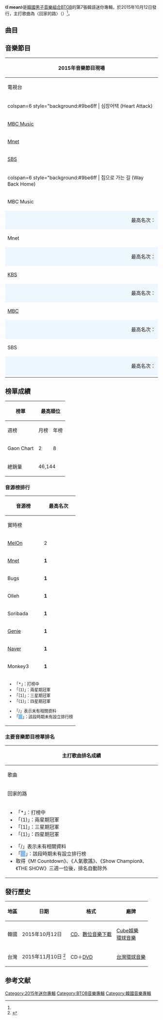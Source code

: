 {{Infobox Album
| Name = I mean（）
| Cover = BTOB I mean.jpg
| Artist = [[BTOB|BTOB]]
| Type = EP
| Released = 2015年10月12日<ref name="Release">{{cite web|title=BTOB 新專輯《I mean》曲目表|url=http://kpopn.com/2015/10/07/305507/|date=2015-10-07|accessdate=2015-10-18|archive-url=https://web.archive.org/web/20151011083220/http://kpopn.com/2015/10/07/305507/|archive-date=2015-10-11|dead-url=yes}}</ref>
| Format = [[CD|CD]]、[[數位音樂下載|數位音樂下載]]
| Recorded = 2015年
| Genre ={{hlist |  [[韓語流行音樂|韓語流行音樂]] | [[Ballad|Ballad]] | [[舞蹈|舞蹈]]<ref>{{Cite web |url=https://www.melon.com/album/detail.htm?albumId=2644202 |title=I mean - Melon |accessdate=2018-07-03 |archive-date=2019-04-08 |archive-url=https://web.archive.org/web/20190408065022/https://www.melon.com/album/detail.htm%3FalbumId%3D2644202 |dead-url=no }}</ref>}}
| Length = 23:56
| Label = {{hlist | [[Cube娛樂|Cube娛樂]] | [[環球唱片|環球唱片]]}}
| Producer = 洪勝成（{{lang|ko|홍승성}}）
| Certification  = 
| Chart position = * 週榜最高排名第2位<small>（10月17日，[[Gaon_Chart|Gaon]]）</small> 
* 月榜最高排名第8位<small>（10月，[[Gaon_Chart|Gaon]]）</small> 
| Last album = [[Complete_(BTOB專輯)|Complete]]<br>（2015年）
| This album = '''I mean'''<br>（2015年）
| Next album = [[Remember_That|Remember That]]<br>（2016年）
| misc       = {{Extra chronology
| artist     = BTOB音樂作品
| type       = EP
| prev_title = [[夏色_MY_GIRL|夏色 MY GIRL]]
| prev_year  = 2015
| title      = I mean
| year       = 2015
| next_title = [[Dear_Bride_(BTOB日文單曲)|Dear Bride]]
| next_year  = 2016
}}
{{Singles
 | Type           = EP
 | Single 1       = 回家的路（{{lang|ko|집으로 가는 길}}）
 | Single 1 date  = {{Start date|2015|10|12}}
}}
{{External music video|Type=EP| {{Youtube|lr-MkPRHFms|집으로 가는 길 (Way Back Home)}}
}}
}}

《'''I mean'''》是[[韓國|韓國]][[男子音樂組合|男子音樂組合]][[BTOB|BTOB]]的第7張韓語迷你專輯，於2015年10月12日發行，主打歌曲為〈回家的路〉（{{lang-ko|집으로 가는 길}}）<ref name="Release"/>。

== 曲目 ==
{{Track listing
| total_length = 23:56

| title1 = LAST DAY
| music1 = 徐在宇（{{lang|ko|서재우}}）<br />Jussifer<br />Davion Farris<br />Joe J. Lee `Kairos
| lyrics1 = [[李昌燮|李昌燮]]<br />徐在宇（{{lang|ko|서재우}}）
| arranger1 = 徐在宇（{{lang|ko|서재우}}）
| length1 = 3:37

| title2 = '''回家的路'''
| note2 = {{lang|ko|집으로 가는 길}}
| music2 = 孫英鎮（{{lang|ko|손영진}}）<br />趙成昊（{{lang|ko|조성호}}）
| lyrics2 = 孫英鎮（{{lang|ko|손영진}}）<br />趙成昊（{{lang|ko|조성호}}）
| arranger2 = 孫英鎮（{{lang|ko|손영진}}）<br />趙成昊（{{lang|ko|조성호}}）
| length2 = 4:00

| title3 = 心臟攻擊
| note3 = {{lang|ko|심장어택}}
| music3 = 徐在宇（{{lang|ko|서재우}}）<br />徐龍裴（{{lang|ko|서용배}}）
| lyrics3 = 徐在宇（{{lang|ko|서재우}}）<br />徐龍裴（{{lang|ko|서용배}}）<br />[[李旼赫|李旼赫]]<br />[[鄭鎰勳|鄭鎰勳]]<br />[[辛東根|Peniel]]
| arranger3 = 徐在宇（{{lang|ko|서재우}}）<br />徐龍裴（{{lang|ko|서용배}}）
| length3 = 4:05

| title4 = NEVERLAND
| note4 = Rap Line：[[李旼赫|李旼赫]]、[[辛東根|Peniel]]、[[鄭鎰勳|鄭鎰勳]]）（Feat. [[G.NA|G.NA]]
| music4 = 鄭鎰勳
| lyrics4 = 鄭鎰勳<br />李旼赫<br />Peniel
| arranger4 = 鄭鎰勳
| length4 = 3:43

| title5 = 除了我都是狼
| note5 = {{lang|ko|나 빼고 다 늑대}}
| music5 = 徐在宇（{{lang|ko|서재우}}）<br />鄭鎰勳
| lyrics5 = 徐在宇（{{lang|ko|서재우}}）<br />鄭鎰勳<br />李旼赫
| arranger5 = 徐在宇（{{lang|ko|서재우}}）
| length5 = 3:48

| title6 = 會在這裡
| note6 = {{lang|ko|여기 있을게}}）<br />（Vocal Line：[[徐恩光|徐恩光]]、[[李昌燮|李昌燮]]、[[任炫植|任炫植]]、[[陸星材|陸星材]]
| music6 = 任炫植<br />Eden
| lyrics6 = [[任炫植|任炫植]]<br />Eden
| arranger6 = Megatone
| length6 = 4:41
}}

== 音樂節目 ==
{| class="wikitable" style="text-align:center"
! colspan=6 | 2015年音樂節目現場
|-
! 電視台 !! 節目名稱 !! 放送日期 !! 排名 !! 舞台片段 !! 備註
|-
! colspan=6 style="background:#9be6ff | 심장어택 (Heart Attack)
|-
| [[MBC_Plus_Media|MBC Music]] 
| [[Show_Champion|Show Champion]] 
| 10月14日
| rowspan=3 {{n/a}}
| <ref>{{Cite web |url=https://www.youtube.com/watch?v=d5sQVFFHOfc |title=151014 |accessdate=2018-07-07 |archive-date=2020-11-03 |archive-url=https://web.archive.org/web/20201103045622/https://www.youtube.com/watch?v=d5sQVFFHOfc&feature=youtu.be |dead-url=no }}</ref>
| rowspan=3 | Comeback Stage
|-
| [[Mnet|Mnet]] 
| [[M_Countdown|M Countdown]]
| 10月15日
| <ref>{{Cite web |url=https://www.youtube.com/watch?v=upIoyIG04JA |title=151015 |accessdate=2018-07-07 |archive-date=2019-02-16 |archive-url=https://web.archive.org/web/20190216172712/https://www.youtube.com/watch?v=upIoyIG04JA |dead-url=no }}</ref>
|-
| [[SBS_(韓國)|SBS]] 
| [[人氣歌謠|人氣歌謠]] 
| 10月18日
| <ref>{{Cite web |url=https://www.youtube.com/watch?v=1SPOQtJlDaM |title=151018 |accessdate=2018-07-07 |archive-date=2019-02-16 |archive-url=https://web.archive.org/web/20190216172712/https://www.youtube.com/watch?v=1SPOQtJlDaM |dead-url=no }}</ref>
|-
! colspan=6 style="background:#9be6ff | 집으로 가는 길 (Way Back Home)
|-
| rowspan=2 |MBC Music
| rowspan=2 | Show Champion
| 10月14日
| {{n/a}}
| <ref>{{Cite web |url=https://www.youtube.com/watch?v=yPBPhFSDg7k |title=151014 |accessdate=2018-07-07 |archive-date=2020-10-31 |archive-url=https://web.archive.org/web/20201031201714/https://www.youtube.com/watch?v=yPBPhFSDg7k&feature=youtu.be |dead-url=no }}</ref>
| Comeback Stage
|-
| 10月21日
| '''1'''
| <ref>{{Cite web |url=https://www.youtube.com/watch?v=MpB3OyusFdg |title=151021 |accessdate=2018-07-07 |archive-date=2019-02-16 |archive-url=https://web.archive.org/web/20190216172712/https://www.youtube.com/watch?v=MpB3OyusFdg |dead-url=no }}</ref>
| 
|-
! colspan=3 style="text-align:right; background:#eef7ff" | 最高名次：
! style="background:#eef7ff" | 1
! colspan=2 style="background:#eef7ff" | 
|-
| rowspan=4 | Mnet
| rowspan=4 | M Countdown
| 10月15日
| {{n/a}}
| <ref>{{Cite web |url=https://www.youtube.com/watch?v=I-FFIQKYT5Q |title=151015 |accessdate=2018-07-07 |archive-date=2016-02-17 |archive-url=https://web.archive.org/web/20160217173537/https://www.youtube.com/watch?v=I-FFIQKYT5Q |dead-url=no }}</ref>
| Comeback Stage
|-
| 10月22日
| 2
| <ref>{{Cite web |url=https://www.youtube.com/watch?v=d4swdDjJfkA |title=151022 |accessdate=2018-07-07 |archive-date=2019-06-09 |archive-url=https://web.archive.org/web/20190609212253/https://www.youtube.com/watch?v=d4swdDjJfkA |dead-url=no }}</ref>
| rowspan=3 | 
|-
| 10月29日
| 8
| <ref>{{Cite web |url=https://www.youtube.com/watch?v=Iy5EuH8kFpk |title=151029 |accessdate=2018-07-07 |archive-date=2020-06-22 |archive-url=https://web.archive.org/web/20200622003318/https://www.youtube.com/watch?v=Iy5EuH8kFpk |dead-url=no }}</ref>
|-
| 11月5日
| 6
| <ref>{{Cite web |url=https://www.youtube.com/watch?v=wxlFbWE7lTc |title=151105 |accessdate=2018-07-07 |archive-date=2020-11-06 |archive-url=https://web.archive.org/web/20201106132233/https://www.youtube.com/watch?v=wxlFbWE7lTc |dead-url=no }}</ref>
|-
! colspan=3 style="text-align:right; background:#eef7ff" | 最高名次：
! style="background:#eef7ff" | 2
! colspan=2 style="background:#eef7ff" | 
|-
| rowspan=3 | [[KBS|KBS]] 
| rowspan=3 | [[Music_Bank|Music Bank]]
| 10月16日
| {{n/a}}
| <ref>{{Cite web |url=https://www.youtube.com/watch?v=YjYWwWTgvP4 |title=151016 |accessdate=2018-07-07 |archive-date=2019-02-16 |archive-url=https://web.archive.org/web/20190216172712/https://www.youtube.com/watch?v=YjYWwWTgvP4 |dead-url=no }}</ref>
| Comeback Stage
|-
| 10月23日
| 4
| <ref>{{Cite web |url=https://www.youtube.com/watch?v=f0Z84KPhFi0 |title=151023 |accessdate=2018-07-07 |archive-date=2019-02-16 |archive-url=https://web.archive.org/web/20190216172712/https://www.youtube.com/watch?v=f0Z84KPhFi0 |dead-url=no }}</ref>
| rowspan=2 | 
|-
| 10月30日
| 9
| <ref>{{Cite web |url=https://www.youtube.com/watch?v=8chToagk_88 |title=151030 |accessdate=2018-07-07 |archive-date=2019-02-16 |archive-url=https://web.archive.org/web/20190216172712/https://www.youtube.com/watch?v=8chToagk_88 |dead-url=no }}</ref>
|-
! colspan=3 style="text-align:right; background:#eef7ff" | 最高名次：
! style="background:#eef7ff" | 4
! colspan=2 style="background:#eef7ff" | 
|-
| rowspan=3 | [[MBC|MBC]] 
| rowspan=3 | [[Show!_音樂中心|Show! 音樂中心]] 
| 10月24日
| {{n/a}}
| <ref>{{Cite web |url=https://www.youtube.com/watch?v=KyxOlyrpOS8 |title=151024 |accessdate=2018-07-07 |archive-date=2019-02-16 |archive-url=https://web.archive.org/web/20190216172712/https://www.youtube.com/watch?v=KyxOlyrpOS8 |dead-url=no }}</ref>
| Comeback Stage
|-
| 11月7日
| {{n/a|<small>未公布}}
| <ref>{{Cite web |url=https://www.youtube.com/watch?v=lX_kjJZUU_c |title=151107 |accessdate=2018-07-07 |archive-date=2020-11-07 |archive-url=https://web.archive.org/web/20201107121600/https://www.youtube.com/watch?v=lX_kjJZUU_c |dead-url=no }}</ref>
| 
|-
| 11月14日
| 7
| <ref>{{Cite web |url=https://www.youtube.com/watch?v=XLRlXXXUVSk |title=151114 |accessdate=2018-07-07 |archive-date=2019-06-05 |archive-url=https://web.archive.org/web/20190605061219/https://www.youtube.com/watch?v=XLRlXXXUVSk |dead-url=no }}</ref>
| Goodbye Stage
|-
! colspan=3 style="text-align:right; background:#eef7ff" | 最高名次：
! style="background:#eef7ff" | 7
! colspan=2 style="background:#eef7ff" | 
|-
| rowspan=5 | SBS
| rowspan=5 | 人氣歌謠
| 10月18日
| {{n/a}}
| <ref>{{Cite web |url=https://www.youtube.com/watch?v=vCmcQ_I6EUk |title=151018 |accessdate=2018-07-07 |archive-date=2019-02-16 |archive-url=https://web.archive.org/web/20190216172712/https://www.youtube.com/watch?v=vCmcQ_I6EUk |dead-url=no }}</ref>
| Comeback Stage
|-
| 10月25日
| 4
| <ref>{{Cite web |url=https://www.youtube.com/watch?v=aWhQjakLWVw |title=151025 |accessdate=2018-07-07 |archive-date=2019-02-16 |archive-url=https://web.archive.org/web/20190216172712/https://www.youtube.com/watch?v=aWhQjakLWVw |dead-url=no }}</ref>
| rowspan=3 | 
|-
| 11月1日
| 9
| <ref>{{Cite web |url=https://www.youtube.com/watch?v=-Bu1agFXwWQ |title=151101 |accessdate=2018-07-07 |archive-date=2019-02-16 |archive-url=https://web.archive.org/web/20190216172712/https://www.youtube.com/watch?v=-Bu1agFXwWQ |dead-url=no }}</ref>
|-
| 11月8日
| 9
| <ref>{{Cite web |url=https://www.youtube.com/watch?v=CGbl9TXJH-o |title=151108 |accessdate=2018-07-07 |archive-date=2020-11-09 |archive-url=https://web.archive.org/web/20201109180509/https://www.youtube.com/watch?v=CGbl9TXJH-o |dead-url=no }}</ref>
|-
| 11月15日
| 18
| <ref>{{Cite web |url=https://www.youtube.com/watch?v=HcXBYPwgs5E |title=151115 |accessdate=2018-07-07 |archive-date=2019-02-16 |archive-url=https://web.archive.org/web/20190216172712/https://www.youtube.com/watch?v=HcXBYPwgs5E |dead-url=no }}</ref>
| Goodbye Stage
|-
! colspan=3 style="text-align:right; background:#eef7ff" | 最高名次：
! style="background:#eef7ff" | 4
! colspan=2 style="background:#eef7ff" | 
|-
|}

== 榜單成績 ==
{| class="wikitable sortable" style="text-align:center"
|-
! rowspan=2 | 榜單
! colspan=3 | 最高順位
! rowspan=2 | 參考資料
|-
! 週榜
! 月榜
! 年榜
|-
! Gaon Chart
| 2
| 8
| 54
| rowspan=2 | <ref>{{cite web|url=http://www.gaonchart.co.kr/main/section/chart/album.gaon?nationGbn=T&serviceGbn=&targetTime=43&hitYear=2015&termGbn=week|title=2015년 43주차 Album Chart|publisher=Gaon Chart|accessdate=2015-07-09|language=ko|archive-date=2016-03-04|archive-url=https://web.archive.org/web/20160304210451/http://www.gaonchart.co.kr/main/section/chart/album.gaon?nationGbn=T&serviceGbn=&targetTime=43&hitYear=2015&termGbn=week|dead-url=no}}</ref><ref>{{cite web|url=http://www.gaonchart.co.kr/main/section/chart/online.gaon?nationGbn=T&serviceGbn=ALL&targetTime=43&hitYear=2015&termGbn=week|title=2015년 43주차 Digital Chart|publisher=Gaon Chart|accessdate=2015-07-09|language=ko|archive-date=2020-10-19|archive-url=https://web.archive.org/web/20201019165616/http://www.gaonchart.co.kr/main/section/chart/online.gaon?nationGbn=T&serviceGbn=ALL&targetTime=43&hitYear=2015&termGbn=week|dead-url=no}}
:; 回家的路
:* 週榜：5
:* 月榜：35
:; Last Day
:* 週榜：49
:; 我會在這裡
:* 週榜：52
:; 心臟攻擊
:* 週榜：75
:; 除了我都是狼
:* 週榜：78
:; NEVERLAND
:* 週榜：96</ref>
|-
! 總銷量
| colspan=3 | 46,144
|}

=== 音源榜排行 ===
{| class="wikitable sortable" style="text-align:center"
|-
! rowspan=2 | 音源榜
! 最高名次
|-
! 實時榜
|-
! [[Kakao_M|MelOn]]
| 2
|-
! [[Mnet|Mnet]]
| '''1'''
|-
! Bugs
| '''1'''
|-
! Olleh
| '''1'''
|-
! Soribada
| '''1'''
|-
! [[Genie|Genie]]
| '''1'''
|-
! [[Naver|Naver]]
| '''1'''
|-
! Monkey3
| '''1'''
|-
| colspan="3" | 
<small>
{{col-begin}}
{{col-2}}
*「*」：打榜中
*「(1)」：兩星期冠軍
*「[1]」：三星期冠軍
*「{1}」：四星期冠軍
{{col-break}}
*「/」表示未有相關資料
*「<span style="background:#88bcea">　</span>」：該段時期未有設立排行榜
{{col-end}}
</small>
|}

=== 主要音樂節目榜單排名 ===
{|class="wikitable" style="font-size:small"
! colspan="8" | 主打歌曲排名成績
|-
! 歌曲
! <small>[[Mnet媒體|Mnet]]<br />《[[M_Countdown|M Countdown]]》</small>
! <small>[[KBS第2頻道|KBS2]]<br />《[[音樂銀行|Music Bank]]》</small>
! <small>[[文化廣播_(韓國)|MBC]]<br />《[[Show!_音樂中心|Show! 音樂中心]]》</small>
! <small>[[SBS_(韓國)|SBS]]<br />《[[人氣歌謠|人氣歌謠]]》</small>
! <small>[[MBC_Plus_Media|MBC Music]]<br>《[[Show_Champion|Show Champion]]》</small>
! <small>[[SBS_MTV|SBS MTV]] <br />《[[THE_SHOW_(SBS_MTV節目)|THE SHOW]]》</small>
! 備註
|-
| 回家的路 || 2 || 4 || 7 || 4 || '''1''' || 6 || 
|-
| colspan="8" |
{{col-begin}}
{{col-2}}
*「*」：打榜中
*「(1)」：兩星期冠軍
*「[1]」：三星期冠軍
*「{1}」：四星期冠軍
{{col-break}}
*「/」表示未有相關資料
*「<span style="background:#88bcea">　</span>」：該段時期未有設立排行榜
* 取得《M! Countdown》、《人氣歌謠》、《Show Champion》、《THE SHOW》三週一位後，排名自動除外
{{col-end}}
|}

== 發行歷史 ==
{| class="wikitable"
|-
! scope="col"| 地區 !! 日期 !! 格式 !! 廠牌 
|-
! 韓國
! 2015年10月12日
| [[CD|CD]]、[[數位音樂下載|數位音樂下載]]
! [[Cube娛樂|Cube娛樂]]<br>[[環球唱片|環球音樂]]
|-
! 台灣
! 2015年11月10日 <ref>{{Cite web |url=http://www.5music.com.tw/CDList-C.asp?cdno=436475679536 |title=五大唱片 |accessdate=2015-11-13 |archive-date=2015-11-17 |archive-url=https://web.archive.org/web/20151117024245/http://www.5music.com.tw/CDList-C.asp?cdno=436475679536 |dead-url=no }}</ref>
| CD＋[[DVD|DVD]]
! [[環球音樂_(台灣)|台灣環球音樂]]
|}

== 参考文献 ==
{{reflist}}

{{BTOB}}
[[Category:2015年迷你專輯|Category:2015年迷你專輯]]
[[Category:BTOB音樂專輯|Category:BTOB音樂專輯]]
[[Category:韓國音樂專輯|Category:韓國音樂專輯]]